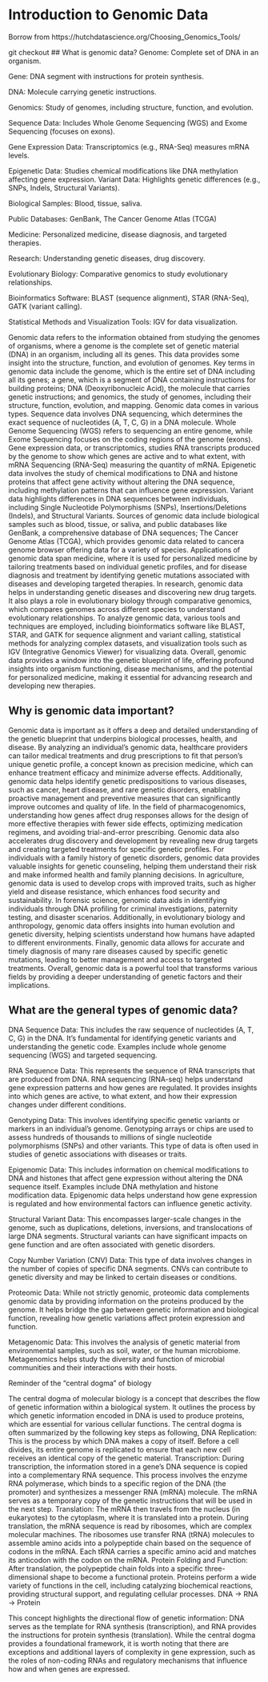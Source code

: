 
# Introduction to Genomic Data

Borrow from https://hutchdatascience.org/Choosing_Genomics_Tools/

git checkout 
## What is genomic data?
Genome: Complete set of DNA in an organism.

Gene: DNA segment with instructions for protein synthesis.

DNA: Molecule carrying genetic instructions.

Genomics: Study of genomes, including structure, function, and evolution.

Sequence Data: Includes Whole Genome Sequencing (WGS) and Exome Sequencing (focuses on exons).

Gene Expression Data: Transcriptomics (e.g., RNA-Seq) measures mRNA levels.

Epigenetic Data: Studies chemical modifications like DNA methylation affecting gene expression.
Variant Data: Highlights genetic differences (e.g., SNPs, Indels, Structural Variants).

Biological Samples: Blood, tissue, saliva.

Public Databases: GenBank, The Cancer Genome Atlas (TCGA)

Medicine: Personalized medicine, disease diagnosis, and targeted therapies.

Research: Understanding genetic diseases, drug discovery.

Evolutionary Biology: Comparative genomics to study evolutionary relationships.

Bioinformatics Software: BLAST (sequence alignment), STAR (RNA-Seq), GATK (variant calling).

Statistical Methods and Visualization Tools: IGV for data visualization.


Genomic data refers to the information obtained from studying the genomes of organisms, where a genome is the complete set of genetic material (DNA) in an organism, including all its genes. This data provides some insight into the structure, function, and evolution of genomes. Key terms in genomic data include the genome, which is the entire set of DNA including all its genes; a gene, which is a segment of DNA containing instructions for building proteins; DNA (Deoxyribonucleic Acid), the molecule that carries genetic instructions; and genomics, the study of genomes, including their structure, function, evolution, and mapping.
  Genomic data comes in various types. Sequence data involves DNA sequencing, which determines the exact sequence of nucleotides (A, T, C, G) in a DNA molecule. Whole Genome Sequencing (WGS) refers to sequencing an entire genome, while Exome Sequencing focuses on the coding regions of the genome (exons). Gene expression data, or transcriptomics, studies RNA transcripts produced by the genome to show which genes are active and to what extent, with mRNA Sequencing (RNA-Seq) measuring the quantity of mRNA. Epigenetic data involves the study of chemical modifications to DNA and histone proteins that affect gene activity without altering the DNA sequence, including methylation patterns that can influence gene expression. Variant data highlights differences in DNA sequences between individuals, including Single Nucleotide Polymorphisms (SNPs), Insertions/Deletions (Indels), and Structural Variants.
  Sources of genomic data include biological samples such as blood, tissue, or saliva, and public databases like GenBank, a comprehensive database of DNA sequences; The Cancer Genome Atlas (TCGA), which provides genomic data related to cancera genome browser offering data for a variety of species. Applications of genomic data span medicine, where it is used for personalized medicine by tailoring treatments based on individual genetic profiles, and for disease diagnosis and treatment by identifying genetic mutations associated with diseases and developing targeted therapies. In research, genomic data helps in understanding genetic diseases and discovering new drug targets. It also plays a role in evolutionary biology through comparative genomics, which compares genomes across different species to understand evolutionary relationships. 
  To analyze genomic data, various tools and techniques are employed, including bioinformatics software like BLAST, STAR, and GATK for sequence alignment and variant calling, statistical methods for analyzing complex datasets, and visualization tools such as IGV (Integrative Genomics Viewer) for visualizing data. Overall, genomic data provides a window into the genetic blueprint of life, offering profound insights into organism functioning, disease mechanisms, and the potential for personalized medicine, making it essential for advancing research and developing new therapies.

## Why is genomic data important?
Genomic data is important as it offers a deep and detailed understanding of the genetic blueprint that underpins biological processes, health, and disease. By analyzing an individual's genomic data, healthcare providers can tailor medical treatments and drug prescriptions to fit that person's unique genetic profile, a concept known as precision medicine, which can enhance treatment efficacy and minimize adverse effects. Additionally, genomic data helps identify genetic predispositions to various diseases, such as cancer, heart disease, and rare genetic disorders, enabling proactive management and preventive measures that can significantly improve outcomes and quality of life. In the field of pharmacogenomics, understanding how genes affect drug responses allows for the design of more effective therapies with fewer side effects, optimizing medication regimens, and avoiding trial-and-error prescribing. Genomic data also accelerates drug discovery and development by revealing new drug targets and creating targeted treatments for specific genetic profiles. For individuals with a family history of genetic disorders, genomic data provides valuable insights for genetic counseling, helping them understand their risk and make informed health and family planning decisions. In agriculture, genomic data is used to develop crops with improved traits, such as higher yield and disease resistance, which enhances food security and sustainability. In forensic science, genomic data aids in identifying individuals through DNA profiling for criminal investigations, paternity testing, and disaster scenarios. Additionally, in evolutionary biology and anthropology, genomic data offers insights into human evolution and genetic diversity, helping scientists understand how humans have adapted to different environments. Finally, genomic data allows for accurate and timely diagnosis of many rare diseases caused by specific genetic mutations, leading to better management and access to targeted treatments. Overall, genomic data is a powerful tool that transforms various fields by providing a deeper understanding of genetic factors and their implications.

## What are the general types of genomic data?

DNA Sequence Data: This includes the raw sequence of nucleotides (A, T, C, G) in the DNA. It's fundamental for identifying genetic variants and understanding the genetic code. Examples include whole genome sequencing (WGS) and targeted sequencing.

RNA Sequence Data: This represents the sequence of RNA transcripts that are produced from DNA. RNA sequencing (RNA-seq) helps understand gene expression patterns and how genes are regulated. It provides insights into which genes are active, to what extent, and how their expression changes under different conditions.

Genotyping Data: This involves identifying specific genetic variants or markers in an individual's genome. Genotyping arrays or chips are used to assess hundreds of thousands to millions of single nucleotide polymorphisms (SNPs) and other variants. This type of data is often used in studies of genetic associations with diseases or traits.

Epigenomic Data: This includes information on chemical modifications to DNA and histones that affect gene expression without altering the DNA sequence itself. Examples include DNA methylation and histone modification data. Epigenomic data helps understand how gene expression is regulated and how environmental factors can influence genetic activity.

Structural Variant Data: This encompasses larger-scale changes in the genome, such as duplications, deletions, inversions, and translocations of large DNA segments. Structural variants can have significant impacts on gene function and are often associated with genetic disorders.

Copy Number Variation (CNV) Data: This type of data involves changes in the number of copies of specific DNA segments. CNVs can contribute to genetic diversity and may be linked to certain diseases or conditions.

Proteomic Data: While not strictly genomic, proteomic data complements genomic data by providing information on the proteins produced by the genome. It helps bridge the gap between genetic information and biological function, revealing how genetic variations affect protein expression and function.

Metagenomic Data: This involves the analysis of genetic material from environmental samples, such as soil, water, or the human microbiome. Metagenomics helps study the diversity and function of microbial communities and their interactions with their hosts.

Reminder of the “central dogma” of biology

The central dogma of molecular biology is a concept that describes the flow of genetic information within a biological system. It outlines the process by which genetic information encoded in DNA is used to produce proteins, which are essential for various cellular functions. The central dogma is often summarized by the following key steps as following, DNA Replication: This is the process by which DNA makes a copy of itself. Before a cell divides, its entire genome is replicated to ensure that each new cell receives an identical copy of the genetic material.
Transcription: During transcription, the information stored in a gene's DNA sequence is copied into a complementary RNA sequence. This process involves the enzyme RNA polymerase, which binds to a specific region of the DNA (the promoter) and synthesizes a messenger RNA (mRNA) molecule. The mRNA serves as a temporary copy of the genetic instructions that will be used in the next step. Translation: The mRNA then travels from the nucleus (in eukaryotes) to the cytoplasm, where it is translated into a protein. During translation, the mRNA sequence is read by ribosomes, which are complex molecular machines. The ribosomes use transfer RNA (tRNA) molecules to assemble amino acids into a polypeptide chain based on the sequence of codons in the mRNA. Each tRNA carries a specific amino acid and matches its anticodon with the codon on the mRNA.
Protein Folding and Function: After translation, the polypeptide chain folds into a specific three-dimensional shape to become a functional protein. Proteins perform a wide variety of functions in the cell, including catalyzing biochemical reactions, providing structural support, and regulating cellular processes.
                                    DNA → RNA → Protein
                                    
This concept highlights the directional flow of genetic information: DNA serves as the template for RNA synthesis (transcription), and RNA provides the instructions for protein synthesis (translation). While the central dogma provides a foundational framework, it is worth noting that there are exceptions and additional layers of complexity in gene expression, such as the roles of non-coding RNAs and regulatory mechanisms that influence how and when genes are expressed.
